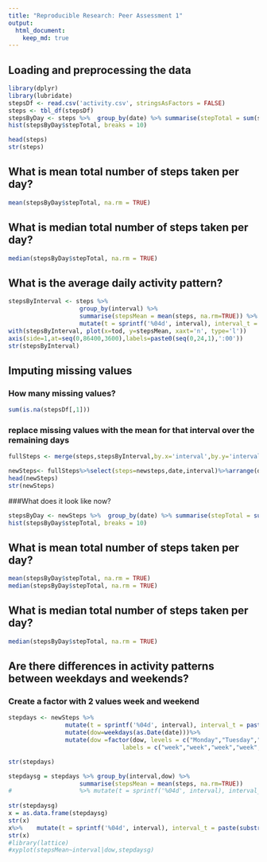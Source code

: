 ```yaml
---
title: "Reproducible Research: Peer Assessment 1"
output: 
  html_document:
    keep_md: true
---
```



## Loading and preprocessing the data
```r
library(dplyr)
library(lubridate)
stepsDf <- read.csv('activity.csv', stringsAsFactors = FALSE)
steps <- tbl_df(stepsDf)
stepsByDay <- steps %>%  group_by(date) %>% summarise(stepTotal = sum(steps, na.rm = TRUE))
hist(stepsByDay$stepTotal, breaks = 10)
```
```r
head(steps)
str(steps)
```

## What is mean total number of steps taken per day?
```r
mean(stepsByDay$stepTotal, na.rm = TRUE)
```

## What is median total number of steps taken per day?
```r
median(stepsByDay$stepTotal, na.rm = TRUE)
```

## What is the average daily activity pattern?
```r
stepsByInterval <- steps %>% 
					group_by(interval) %>%
					summarise(stepsMean = mean(steps, na.rm=TRUE)) %>%
					mutate(t = sprintf('%04d', interval), interval_t = paste(substr(t, 1, 2), substr(t, 3, 4), '00', sep = ':' ),tod = hms(interval_t))
with(stepsByInterval, plot(x=tod, y=stepsMean, xaxt='n', type='l'))
axis(side=1,at=seq(0,86400,3600),labels=paste0(seq(0,24,1),':00'))
str(stepsByInterval)
```




## Imputing missing values
### How many missing values?
```r
sum(is.na(stepsDf[,1]))
```

### replace missing values with the mean for that interval over the remaining days
```r
fullSteps <- merge(steps,stepsByInterval,by.x='interval',by.y='interval')%>% mutate(newsteps = ifelse(is.na(steps),stepsMean,steps))

newSteps<- fullSteps%>%select(steps=newsteps,date,interval)%>%arrange(date,interval)
head(newSteps)
str(newSteps)
```

###What does it look like now?
```r
stepsByDay <- newSteps %>%  group_by(date) %>% summarise(stepTotal = sum(steps, na.rm = TRUE))
hist(stepsByDay$stepTotal, breaks = 10)

```
## What is mean total number of steps taken per day?
```r
mean(stepsByDay$stepTotal, na.rm = TRUE)
median(stepsByDay$stepTotal, na.rm = TRUE)
```

## What is median total number of steps taken per day?
```r
median(stepsByDay$stepTotal, na.rm = TRUE)
```


## Are there differences in activity patterns between weekdays and weekends?
### Create a factor with 2 values week and weekend
```r
stepdays <- newSteps %>% 
				mutate(t = sprintf('%04d', interval), interval_t = paste(substr(t, 1, 2), substr(t, 3, 4), '00', sep = ':' ),tod = hms(interval_t)) %>%
				mutate(dow=weekdays(as.Date(date)))%>%
				mutate(dow =factor(dow, levels = c("Monday","Tuesday","Wednesday","Thursday","Friday", "Saturday","Sunday"), 
								labels = c("week","week","week","week","week","weekend","weekend")))

str(stepdays)

stepdaysg = stepdays %>% group_by(interval,dow) %>%
					summarise(stepsMean = mean(steps, na.rm=TRUE)) 
#					%>%	mutate(t = sprintf('%04d', interval), interval_t = paste(substr(t, 1, 2), substr(t, 3, 4), '00', sep = ':' ),tod = hms(interval_t))
					
str(stepdaysg)	
x = as.data.frame(stepdaysg)
str(x)
x%>%	mutate(t = sprintf('%04d', interval), interval_t = paste(substr(t, 1, 2), substr(t, 3, 4), '00', sep = ':' ),tod = hms(interval_t))
str(x)
#library(lattice)
#xyplot(stepsMean~interval|dow,stepdaysg)
		
``` 
